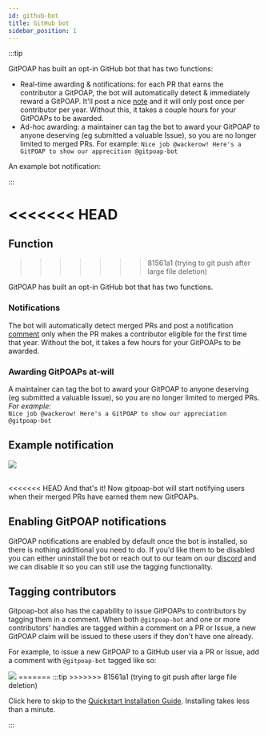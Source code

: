 ```yaml
---
id: github-bot
title: GitHub bot
sidebar_position: 1
---
```


:::tip

GitPOAP has built an opt-in GitHub bot that has two functions:

- Real-time awarding & notifications: for each PR that earns the contributor a GitPOAP, the bot will automatically detect & immediately reward a GitPOAP. It'll post a nice [note](https://github.com/ethereum/ethereum-org-website/pull/8135#issuecomment-1265580429) and it will only post once per contributor per year. Without this, it takes a couple hours for your GitPOAPs to be awarded.
- Ad-hoc awarding: a maintainer can tag the bot to award your GitPOAP to anyone deserving (eg submitted a valuable Issue), so you are no longer limited to merged PRs. For example: `Nice job @wackerow! Here's a GitPOAP to show our apprecition @gitpoap-bot`

An example bot notification:

:::

# <<<<<<< HEAD

## Function

> > > > > > > 81561a1 (trying to git push after large file deletion)

GitPOAP has built an opt-in GitHub bot that has two functions.

### Notifications

The bot will automatically detect merged PRs and post a notification [comment](https://github.com/ethereum/ethereum-org-website/pull/8135#issuecomment-1265580429) only when the PR makes a contributor eligible for the first time that year. Without the bot, it takes a few hours for your GitPOAPs to be awarded.

### Awarding GitPOAPs at-will

A maintainer can tag the bot to award your GitPOAP to anyone deserving (eg submitted a valuable Issue), so you are no longer limited to merged PRs.<br />
_For example:_<br />
`Nice job @wackerow! Here's a GitPOAP to show our appreciation @gitpoap-bot`

## Example notification

<ImageContainer>
  <img
    src={require('@site/static/img/gitpoap_bot/example-comment.png').default}
    style={{
      width: '1000px',
      maxWidth: '100%',
      textAlign: 'center',
    }}
  />
</ImageContainer>
<br />
<br />

<<<<<<< HEAD
And that's it! Now gitpoap-bot will start notifying users when their merged PRs have
earned them new GitPOAPs.

## Enabling GitPOAP notifications

GitPOAP notifications are enabled by default once the bot is installed, so there is nothing additional you need to do. If you'd like them to be disabled you can either uninstall the bot or reach out to our team on our [discord](https://gitpoap.io/discord) and we can disable it so you can still use the tagging functionality.

## Tagging contributors

Gitpoap-bot also has the capability to issue GitPOAPs to contributors by tagging them in a
comment. When both `@gitpoap-bot` and one or more contributors' handles are tagged within a comment
on a PR or Issue, a new GitPOAP claim will be issued to these users if they don't have one already.

For example, to issue a new GitPOAP to a GitHub user via a PR or Issue, add a comment with `@gitpoap-bot` tagged like so:

<ImageContainer>
  <img
    src={require('@site/static/img/gitpoap_bot/sample-tagging-comment.png').default}
    style={{
      width: '1000px',
      maxWidth: '100%',
      textAlign: 'center',
    }}
  />
</ImageContainer>
======= :::tip >>>>>>> 81561a1 (trying to git push after large file deletion)

Click here to skip to the [Quickstart Installation Guide](#). Installing takes less than a minute.

:::
